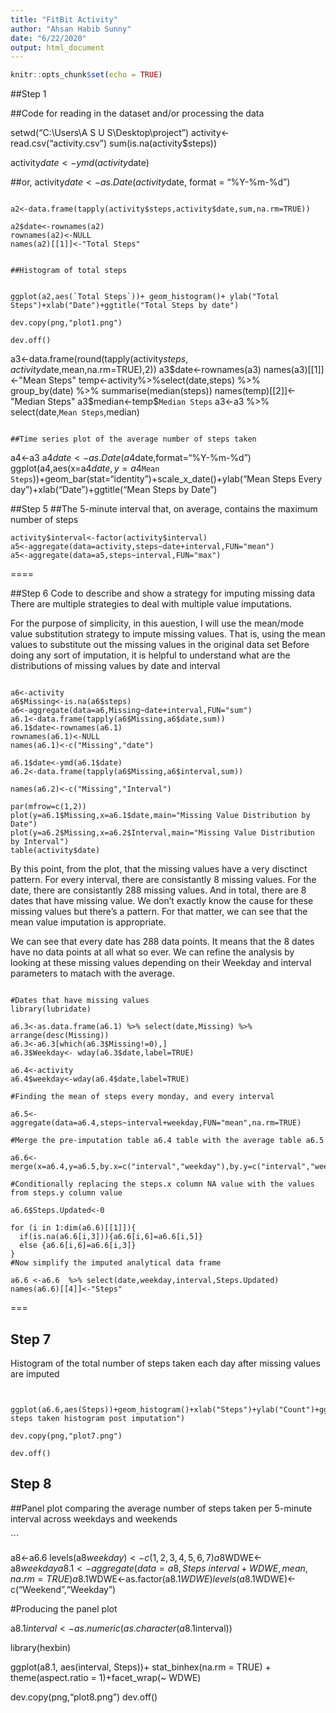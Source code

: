 ---
title: "FitBit Activity"
author: "Ahsan Habib Sunny"
date: "6/22/2020"
output: html_document
---

```{r setup, include=FALSE}
knitr::opts_chunk$set(echo = TRUE)
```

##Step 1

##Code for reading in the dataset and/or processing the data


setwd("C:\\Users\\A S U S\\Desktop\\project")
activity<-read.csv("activity.csv")
sum(is.na(activity$steps))


activity$date<-ymd(activity$date)


##or,
activity$date<- as.Date(activity$date, format = "%Y-%m-%d")

```

a2<-data.frame(tapply(activity$steps,activity$date,sum,na.rm=TRUE))

a2$date<-rownames(a2)
rownames(a2)<-NULL
names(a2)[[1]]<-"Total Steps"


##Histogram of total steps


ggplot(a2,aes(`Total Steps`))+ geom_histogram()+ ylab("Total Steps")+xlab("Date")+ggtitle("Total Steps by date")

dev.copy(png,"plot1.png")

dev.off()

```
a3<-data.frame(round(tapply(activity$steps,activity$date,mean,na.rm=TRUE),2))
a3$date<-rownames(a3)
names(a3)[[1]]<-"Mean Steps"
temp<-activity%>%select(date,steps) %>% group_by(date) %>% summarise(median(steps))
names(temp)[[2]]<-"Median Steps"
a3$median<-temp$`Median Steps`
a3<-a3 %>% select(date,`Mean Steps`,median)

```

##Time series plot of the average number of steps taken

```
a4<-a3
a4$date<-as.Date(a4$date,format="%Y-%m-%d")
ggplot(a4,aes(x=a4$date,y=a4$`Mean Steps`))+geom_bar(stat="identity")+scale_x_date()+ylab("Mean Steps Every day")+xlab("Date")+ggtitle("Mean Steps by Date")




##Step 5
##The 5-minute interval that, on average, contains the maximum number of steps

```
activity$interval<-factor(activity$interval)
a5<-aggregate(data=activity,steps~date+interval,FUN="mean")
a5<-aggregate(data=a5,steps~interval,FUN="max")
```
====

##Step 6
Code to describe and show a strategy for imputing missing data
There are multiple strategies to deal with multiple value imputations.

For the purpose of simplicity, in this auestion, I will use the mean/mode value substitution strategy to impute missing values. That is, using the mean values to substitute out the missing values in the original data set
Before doing any sort of imputation, it is helpful to understand what are the distributions of missing values by date and interval

``` 

a6<-activity
a6$Missing<-is.na(a6$steps)
a6<-aggregate(data=a6,Missing~date+interval,FUN="sum")
a6.1<-data.frame(tapply(a6$Missing,a6$date,sum))
a6.1$date<-rownames(a6.1)
rownames(a6.1)<-NULL
names(a6.1)<-c("Missing","date")

a6.1$date<-ymd(a6.1$date)
a6.2<-data.frame(tapply(a6$Missing,a6$interval,sum))

names(a6.2)<-c("Missing","Interval")

par(mfrow=c(1,2))
plot(y=a6.1$Missing,x=a6.1$date,main="Missing Value Distribution by Date")
plot(y=a6.2$Missing,x=a6.2$Interval,main="Missing Value Distribution by Interval")
table(activity$date)
```

By this point, from the plot, that the missing values have a very disctinct pattern. For every interval, there are consistantly 8 missing values. For the date, there are consistantly 288 missing values. And in total, there are 8 dates that have missing value. We don't exactly know the cause for these missing values but there's a pattern. For that matter, we can see that the mean value imputation is appropriate.

We can see that every date has 288 data points. It means that the 8 dates have no data points at all what so ever. We can refine the analysis by looking at these missing values depending on their Weekday and interval parameters to matach with the average. 

``` 

#Dates that have missing values 
library(lubridate)

a6.3<-as.data.frame(a6.1) %>% select(date,Missing) %>% arrange(desc(Missing))
a6.3<-a6.3[which(a6.3$Missing!=0),]
a6.3$Weekday<- wday(a6.3$date,label=TRUE)

a6.4<-activity
a6.4$weekday<-wday(a6.4$date,label=TRUE)

#Finding the mean of steps every monday, and every interval

a6.5<-aggregate(data=a6.4,steps~interval+weekday,FUN="mean",na.rm=TRUE)

#Merge the pre-imputation table a6.4 table with the average table a6.5

a6.6<-merge(x=a6.4,y=a6.5,by.x=c("interval","weekday"),by.y=c("interval","weekday"),all.x=TRUE)

#Conditionally replacing the steps.x column NA value with the values from steps.y column value 

a6.6$Steps.Updated<-0

for (i in 1:dim(a6.6)[[1]]){
  if(is.na(a6.6[i,3])){a6.6[i,6]=a6.6[i,5]}
  else {a6.6[i,6]=a6.6[i,3]}
}
#Now simplify the imputed analytical data frame

a6.6 <-a6.6  %>% select(date,weekday,interval,Steps.Updated)
names(a6.6)[[4]]<-"Steps"

```
===

## Step 7
Histogram of the total number of steps taken each day after missing values are imputed

``` 


ggplot(a6.6,aes(Steps))+geom_histogram()+xlab("Steps")+ylab("Count")+ggtitle("Total steps taken histogram post imputation")

dev.copy(png,"plot7.png")

dev.off()

```

## Step 8

##Panel plot comparing the average number of steps taken per 5-minute interval across weekdays and weekends

``` 

a8<-a6.6
levels(a8$weekday)<-c(1,2,3,4,5,6,7)
a8$WDWE<-a8$weekday %in% c(1,2,3,4,5)
a8.1<-aggregate(data=a8,Steps~interval+WDWE,mean,na.rm=TRUE)
a8.1$WDWE<-as.factor(a8.1$WDWE)
levels(a8.1$WDWE)<-c("Weekend","Weekday")

#Producing the panel plot

a8.1$interval<-as.numeric(as.character(a8.1$interval))

library(hexbin)

ggplot(a8.1, aes(interval, Steps))+ stat_binhex(na.rm = TRUE) + theme(aspect.ratio = 1)+facet_wrap(~ WDWE)

dev.copy(png,"plot8.png")
dev.off()
